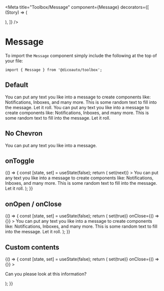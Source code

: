 
<Meta
  title="Toolbox/Message"
  component={Message}
  decorators={[
    (Story) => (
      <div className="flex justify-center">
        <Story />
      </div>
    ),
  ]}
/>

# Message

To import the `Message` component simply include the following at the top of your file:

```
import { Message } from '@dicoauto/toolbox';
```

## Default

<Canvas>
  <Story name="Default">
    <div className="flex flex-col space-y-4">
      <Message
        title="Text label"
        header="Text label"
        timestamp={new Date(2022, 2, 2, 9, 12).toISOString()}
      >
        You can put any text you like into a message to create components like: Notifications,
        Inboxes, and many more. This is some random text to fill into the message. Let it roll.
      </Message>
      <Message
        read
        title="Text label"
        header="Text label"
        timestamp={new Date(2022, 4, 17, 15, 37).toISOString()}
      >
        You can put any text you like into a message to create components like: Notifications,
        Inboxes, and many more. This is some random text to fill into the message. Let it roll.
      </Message>
    </div>
  </Story>
</Canvas>

## No Chevron

<Canvas>
  <Story name="No Chevron">
    <Message
      read
      disableChevron
      title="Text label"
      header="Text label"
      timestamp={new Date(2022, 2, 12, 7, 22).toISOString()}
    >
      You can put any text you like into a message.
    </Message>
  </Story>
</Canvas>

## onToggle

<Canvas>
  <Story name="on Toggle">
    {() => {
      const [state, set] = useState(false);
      return (
        <Message
          read={state}
          title="Text label"
          header="Text label"
          timestamp={new Date(2022, 11, 10, 7, 32).toISOString()}
          onToggle={(next) => set(next)}
        >
          You can put any text you like into a message to create components like: Notifications,
          Inboxes, and many more. This is some random text to fill into the message. Let it roll.
        </Message>
      );
    }}
  </Story>
</Canvas>

## onOpen / onClose

<Canvas>
  <Story name="on Open">
    {() => {
      const [state, set] = useState(false);
      return (
        <Message
          read={state}
          title="Text label"
          header="Text label"
          timestamp={new Date(2022, 6, 21, 19, 3).toISOString()}
          onOpen={() => set(true)}
          onClose={() => {}}
        >
          You can put any text you like into a message to create components like: Notifications,
          Inboxes, and many more. This is some random text to fill into the message. Let it roll.
        </Message>
      );
    }}
  </Story>
</Canvas>

## Custom contents

<Canvas>
  <Story name="custom contents">
    {() => {
      const [state, set] = useState(false);
      return (
        <Message
          disableChevron
          read={state}
          title="Text label"
          header="Text label"
          timestamp={new Date(2022, 6, 21, 19, 3).toISOString()}
          onOpen={() => set(true)}
          onClose={() => {}}
        >
          <div className="flex items-center">
            <Avatar
              size="m"
              link="https://i.pravatar.cc/150?u=47110"
              alt="Nora"
              border="border-toolbox-feedback-orange"
            />
            <p className="text-sm text-toolbox-neutral italic flex items-center px-2">
              Can you please look at this information?
            </p>
          </div>
        </Message>
      );
    }}
  </Story>
</Canvas>
